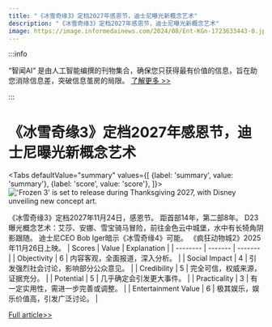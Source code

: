 ```yaml
---
title: "《冰雪奇缘3》定档2027年感恩节，迪士尼曝光新概念艺术"
description: "《冰雪奇缘3》定档2027年感恩节，迪士尼曝光新概念艺术"
image: https://image.informedainews.com/2024/08/Ent-KGn-1723633443-0.jpg
---
```



:::info

“智闻AI“ 是由人工智能编撰的刊物集合，确保您只获得最有价值的信息，旨在助您消除信息差，突破信息茧房的局限。  [了解更多 >>](/)

:::

# 《冰雪奇缘3》定档2027年感恩节，迪士尼曝光新概念艺术


<Tabs
	defaultValue="summary"
	values={[
	{label: 'summary', value: 'summary'},
	{label: 'score', value: 'score'},
]}>
<TabItem value="summary">
<img
  src="https://image.informedainews.com/2024/08/Ent-KGn-1723633443-0.jpg"
  alt="'Frozen 3' is set to release during Thanksgiving 2027, with Disney unveiling new concept art."
/>



《冰雪奇缘3》定档2027年11月24日，感恩节。
距首部14年，第二部8年。
D23曝光概念艺术：艾莎、安娜、雪宝骑马冒险，前往金色云中城堡，水中有长犄角阴影跟随。
迪士尼CEO Bob Iger暗示《冰雪奇缘4》可能。
《疯狂动物城2》2025年11月26日上映。
</TabItem>
<TabItem value="score">
	| Scores     | Value   | Explanation |
	| -------- | ------- | ------- |
	| Objectivity  | 6    | 内容客观，全面报道，深入分析。    |
	| Social Impact | 4     | 引发强烈社会讨论，影响部分公众意见。    |
	| Credibility    | 5    | 完全可信，权威来源，证据充分。    |
	| Potential    | 5    | 几乎确定会引发更大事件。    |
	| Practicality    | 3    | 有一定实用性，需进一步完善或调整。    |
	| Entertainment Value    | 6    | 极其娱乐，娱乐价值高，引发广泛讨论。    |
</TabItem>
</Tabs>

[Full article>>](https://www.cnbeta.com.tw/articles/movie/1442150.htm)
